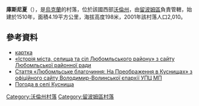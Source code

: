 {{No footnotes|time=2019-02-02T04:30:50+00:00}}
{{Bare URLs}}
{{coord|51|16|55|N|24|3|23|E|scale:30000|display=title}}

'''庫斯尼夏'''（{{lang-uk|Куснища}}），是[[烏克蘭|烏克蘭]]的村落，位於該國西部[[沃倫州|沃倫州]]，由[[留波姆區|留波姆區]]負責管轄，始建於1510年，面積4.19平方公里，海拔高度198米，2001年該村落人口2,010。

==參考資料==
*[http://gska2.rada.gov.ua/pls/z7502/A005?rdat1=14.01.2010&rf7571=4264 картка]{{dead link|date=2018年2月 |bot=InternetArchiveBot |fix-attempted=yes }}
* [https://web.archive.org/web/20101213054752/http://lbmrada.lt.ukrtel.net/1.html «Історія міста, селища та сіл Любомльського району» з сайту Любомльської районної ради]
* [http://www.vv-orthodox.org/index.php?articleID=830 Стаття «Любомльське благочиння: На Преображення в Куснищах» з офіційного сайту Володимир-Волинської єпархії УПЦ МП]
* [http://weather.in.ua/ua/volynskaja/12872 Погода в селі Куснища] {{Wayback|url=http://weather.in.ua/ua/volynskaja/12872 |date=20111219105800 }}

[[Category:沃倫州村落|Category:沃倫州村落]]
[[Category:留波姆區村落|Category:留波姆區村落]]


{{Volyn-geo-stub}}